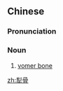 ==Chinese==
{{zh-forms}}

===Pronunciation===
{{zh-pron
|m=lígǔ
|c=lai4 gwat1
|cat=n
}}

===Noun===
{{zh-noun}}

# {{lb|zh|skeleton}} [[vomer bone]]

[[zh:犁骨]]